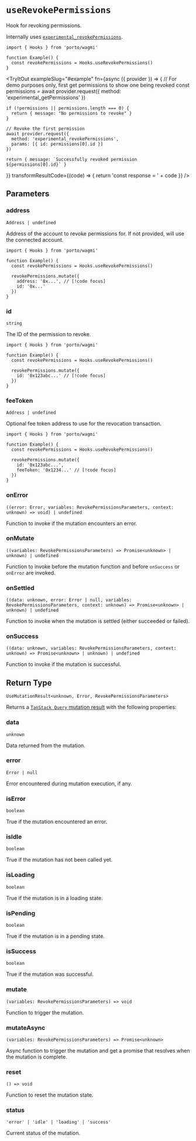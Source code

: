 
# `useRevokePermissions`

Hook for revoking permissions.

Internally uses [`experimental_revokePermissions`](/sdk/rpc/experimental_revokePermissions).

```tsx
import { Hooks } from 'porto/wagmi'

function Example() {
  const revokePermissions = Hooks.useRevokePermissions()
}
```

<TryItOut
  exampleSlug="#example"
  fn={async ({ provider }) => {
    // For demo purposes only, first get permissions to show one being revoked
    const permissions = await provider.request({
      method: 'experimental_getPermissions'
    })

    if (!permissions || permissions.length === 0) {
      return { message: "No permissions to revoke" }
    }

    // Revoke the first permission
    await provider.request({
      method: 'experimental_revokePermissions',
      params: [{ id: permissions[0].id }]
    })

    return { message: `Successfully revoked permission ${permissions[0].id}` }
  }}
  transformResultCode={(code) => {
    return 'const response = ' + code
  }}
/>

## Parameters

### address

`Address | undefined`

Address of the account to revoke permissions for. If not provided, will use the connected account.

```tsx
import { Hooks } from 'porto/wagmi'

function Example() {
  const revokePermissions = Hooks.useRevokePermissions()
  
  revokePermissions.mutate({
    address: '0x...', // [!code focus]
    id: '0x...'
  })
}
```

### id

`string`

The ID of the permission to revoke.

```tsx
import { Hooks } from 'porto/wagmi'

function Example() {
  const revokePermissions = Hooks.useRevokePermissions()
  
  revokePermissions.mutate({
    id: '0x123abc...' // [!code focus]
  })
}
```

### feeToken

`Address | undefined`

Optional fee token address to use for the revocation transaction.

```tsx
import { Hooks } from 'porto/wagmi'

function Example() {
  const revokePermissions = Hooks.useRevokePermissions()
  
  revokePermissions.mutate({
    id: '0x123abc...',
    feeToken: '0x1234...' // [!code focus]
  })
}
```

### onError

`((error: Error, variables: RevokePermissionsParameters, context: unknown) => void) | undefined`

Function to invoke if the mutation encounters an error.

### onMutate

`((variables: RevokePermissionsParameters) => Promise<unknown> | unknown) | undefined`

Function to invoke before the mutation function and before `onSuccess` or `onError` are invoked.

### onSettled

`((data: unknown, error: Error | null, variables: RevokePermissionsParameters, context: unknown) => Promise<unknown> | unknown) | undefined`

Function to invoke when the mutation is settled (either succeeded or failed).

### onSuccess

`((data: unknown, variables: RevokePermissionsParameters, context: unknown) => Promise<unknown> | unknown) | undefined`

Function to invoke if the mutation is successful.

## Return Type

```tsx
UseMutationResult<unknown, Error, RevokePermissionsParameters>
```

Returns a [`TanStack Query` mutation result](https://tanstack.com/query/latest/docs/react/reference/useMutation) with the following properties:

### data

`unknown`

Data returned from the mutation.

### error

`Error | null`

Error encountered during mutation execution, if any.

### isError

`boolean`

True if the mutation encountered an error.

### isIdle

`boolean`

True if the mutation has not been called yet.

### isLoading

`boolean`

True if the mutation is in a loading state.

### isPending

`boolean`

True if the mutation is in a pending state.

### isSuccess

`boolean`

True if the mutation was successful.

### mutate

`(variables: RevokePermissionsParameters) => void`

Function to trigger the mutation.

### mutateAsync

`(variables: RevokePermissionsParameters) => Promise<unknown>`

Async function to trigger the mutation and get a promise that resolves when the mutation is complete.

### reset

`() => void`

Function to reset the mutation state.

### status

`'error' | 'idle' | 'loading' | 'success'`

Current status of the mutation.
